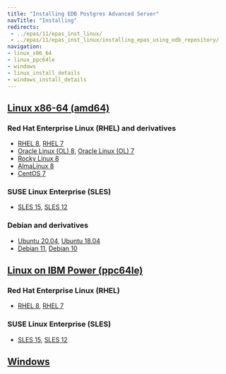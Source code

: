 ```yaml
---
title: "Installing EDB Postgres Advanced Server"
navTitle: "Installing"
redirects:
 - ../epas/11/epas_inst_linux/
 - ../epas/11/epas_inst_linux/installing_epas_using_edb_repository/
navigation:
- linux_x86_64
- linux_ppc64le
- windows
- linux_install_details
- windows_install_details
---
```

## [Linux x86-64 (amd64)](linux_x86_64)
### Red Hat Enterprise Linux (RHEL) and derivatives
- [RHEL 8](linux_x86_64/epas_rhel_8), [RHEL 7](linux_x86_64/epas_rhel_7)
- [Oracle Linux (OL) 8](linux_x86_64/epas_rhel_8), [Oracle Linux (OL) 7](linux_x86_64/epas_rhel_7)
- [Rocky Linux 8](linux_x86_64/epas_other_linux_8)
- [AlmaLinux 8](linux_x86_64/epas_other_linux_8)
- [CentOS 7](linux_x86_64/epas_centos_7)
### SUSE Linux Enterprise (SLES) 
- [SLES 15](linux_x86_64/epas_sles_15), [SLES 12](linux_x86_64/epas_sles_12)
### Debian  and derivatives
- [Ubuntu 20.04](linux_x86_64/epas_ubuntu_20), [Ubuntu 18.04](linux_x86_64/epas_ubuntu_18)
- [Debian 11](linux_x86_64/epas_debian_11), [Debian 10](linux_x86_64/epas_debian_10)
## [Linux on IBM Power (ppc64le)](linux_ppc64le)
### Red Hat Enterprise Linux (RHEL) 
- [RHEL 8](linux_ppc64le/epas_rhel_8), [RHEL 7](linux_ppc64le/epas_rhel_7)
### SUSE Linux Enterprise (SLES) 
- [SLES 15](linux_ppc64le/epas_sles_15), [SLES 12](linux_ppc64le/epas_sles_12)
## [Windows](windows)

